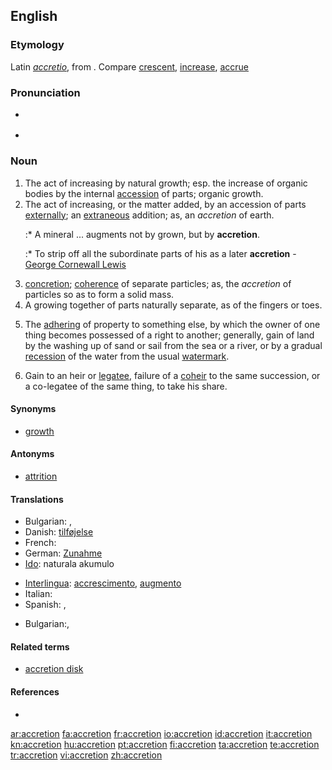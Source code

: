 ==English==

===Etymology===
Latin ''[[accretio]]'', from {{term|accrescere||to increase}}. Compare [[crescent]], [[increase]], [[accrue]]

===Pronunciation===
* {{a|WEAE}} {{IPA|/ʌˈkɹi.ʃən/}}
* {{rhymes|iːʃən}}

===Noun===
{{en-noun}}

# The act of increasing by natural growth; esp. the increase of organic bodies by the internal [[accession]] of parts; organic growth.
# The act of increasing, or the matter added, by an accession of parts [[externally]]; an [[extraneous]] addition; as, an ''accretion'' of earth.
#:* A mineral ... augments not by grown, but by '''accretion'''.
#:* To strip off all the subordinate parts of his as a later '''accretion''' - [[w:George Cornewall Lewis|George Cornewall Lewis]]
# [[concretion]]; [[coherence]] of separate particles; as, the ''accretion'' of particles so as to form a solid mass.
# A growing together of parts naturally separate, as of the fingers or toes.
# {{legal}} The [[adhering]] of property to something else, by which the owner of one thing becomes possessed of a right to another; generally, gain of land by the washing up of sand or sail from the sea or a river, or by a gradual [[recession]] of the water from the usual [[watermark]].
# {{legal}} Gain to an heir or [[legatee]], failure of a [[coheir]] to the same succession, or a co-legatee of the same thing, to take his share.

====Synonyms====
* [[growth]]

====Antonyms====
* [[attrition]]

====Translations====
{{trans-top|act of increasing by natural growth}}
* Bulgarian: {{t|bg|прираст|sc=Cyrl}},  {{t|bg|увеличение|sc=Cyrl}}
* Danish: [[tilføjelse]] {{c}}
* French: {{t+|fr|accrétion}}
* German: [[Zunahme]]
* [[Ido]]: naturala akumulo
{{trans-mid}}
* [[Interlingua]]: [[accrescimento]], [[augmento]]
* Italian: {{t-|it|accrescimento}}
* Spanish: {{t-|es|aumento}}, {{t+|es|crecimiento}}
{{trans-bottom}}
{{trans-top|concretion; coherence of separate particles; as, the accretion of particles so as to form a solid mass}}
* Bulgarian:,  {{t|bg|срастване|sc=Cyrl}}
{{trans-mid}}
{{trans-bottom}}

====Related terms====
* [[accretion disk]]

====References====
* {{R:Webster 1913}}

{{anagrams:en/acceinort}}

[[ar:accretion]]
[[fa:accretion]]
[[fr:accretion]]
[[io:accretion]]
[[id:accretion]]
[[it:accretion]]
[[kn:accretion]]
[[hu:accretion]]
[[pt:accretion]]
[[fi:accretion]]
[[ta:accretion]]
[[te:accretion]]
[[tr:accretion]]
[[vi:accretion]]
[[zh:accretion]]